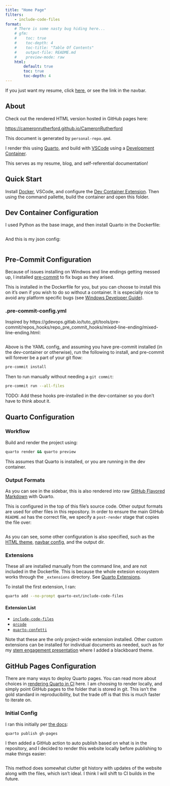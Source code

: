 ```yaml
---
title: "Home Page"
filters:
    - include-code-files
format:
    # There is some nasty bug hiding here...
    # gfm:
    #    toc: true
    #    toc-depth: 4
    #    toc-title: "Table Of Contents"
    #    output-file: README.md
    #    preview-mode: raw
    html:
        default: true
        toc: true
        toc-depth: 4
---
```


If you just want my resume, click [here](/quarto/resume.qmd), or see the link in the navbar.

## About

Check out the rendered HTML version hosted in GitHub pages here:

[https://cameronrutherford.github.io/CameronRutherford](https://cameronrutherford.github.io/CameronRutherford)

This document is generated by `personal-repo.qmd`.

I render this using [Quarto](https://quarto.org/), and build with [VSCode](https://vscode.dev/) using a [Development Container](https://containers.dev/).

This serves as my resume, blog, and self-referential documentation!

## Quick Start

Install [Docker](https://www.docker.com/), VSCode, and configure the [Dev Container Extension](https://code.visualstudio.com/docs/devcontainers/containers). Then using the command pallette, build the container and open this folder.

## Dev Container Configuration

I used Python as the base image, and then install Quarto in the Dockerfile:

```.Dockerfile
```

And this is my json config:

```.json
```

## Pre-Commit Configuration

Because of issues installing on Windwos and line endings getting messed up, I installed [pre-commit](https://pre-commit.com/) to fix bugs as they arised.

This is installed in the Dockerfile for you, but you can choose to install this on it's own if you wish to do so without a container. It is especially nice to avoid any platform specific bugs (see [Windows Developer Guide](windows.qmd)).

### .pre-commit-config.yml

Inspired by https://gdevops.gitlab.io/tuto_git/tools/pre-commit/repos_hooks/repo_pre_commit_hooks/mixed-line-ending/mixed-line-ending.html:

```.YAML
```

Above is the YAML config, and assuming you have pre-commit installed (in the dev-container or otherwise), run the following to install, and pre-commit will forever be a part of your git flow:

```bash
pre-commit install
```

Then to run manually without needing a `git commit`:

```bash
pre-commit run --all-files
```

TODO: Add these hooks pre-installed in the dev-container so you don't have to think about it.

## Quarto Configuration

### Workflow

Build and render the project using:

```bash
quarto render && quarto preview
```

::: {.callout-tip}
This assumes that Quarto is installed, or you are running in the dev container.
:::

### Output Formats

As you can see in the sidebar, this is also rendered into raw [GitHub Flavored
Markdown](https://quarto.org/docs/output-formats/gfm.html) with Quarto.

This is configured in the top of this file's source code. Other output formats
are used for other files in this repository. In order to ensure the main GitHub
`README.md` has the correct file, we specify a `post-render` stage that copies
the file over:

```.YAML
```

As you can see, some other configuration is also specified, such as the [HTML theme](https://quarto.org/docs/output-formats/html-themes.html), [navbar config](https://quarto.org/docs/websites/website-navigation.html), and the output dir.

### Extensions

These all are installed manually from the command line, and are not included in
the Dockerfile. This is because the whole extesion ecosystem works through the
`_extensions` directory. See [Quarto Extensions](https://quarto.org/docs/extensions/).

To install the first extension, I ran:

```bash
quarto add --no-prompt quarto-ext/include-code-files
```

#### Extension List

- [`include-code-files`](https://github.com/quarto-ext/include-code-files)
- [`qrcode`](https://github.com/jmbuhr/quarto-qrcode)
- [`quarto-confetti`](https://github.com/ArthurData/quarto-confetti)

Note that these are the only project-wide extension installed. Other custom extensions can be installed for individual documents as needed, such as for my [stem engagement presentation](presentations/stem-engagement/presentation.qmd) where I added a blackboard theme.

## GitHub Pages Configuration

There are many ways to deploy Quarto pages. You can read more about choices in
[rendering Quarto in CI](https://quarto.org/docs/publishing/ci.html#rendering-for-ci)
here. I am choosing to render locally, and simply point GitHub pages to the folder
that is stored in git. This isn't the gold standard in reproducibility, but the
trade off is that this is much faster to iterate on.

### Initial Config

I ran this initially per [the docs](https://quarto.org/docs/publishing/github-pages.html#publish-action):

```bash
quarto publish gh-pages
```

I then added a GitHub action to auto publish based on what is in the repository,
and I decided to render this website locally before publishing to make things easier:

```.YAML
```

This method does somewhat clutter git history with updates of the website along with the files,
which isn't ideal. I think I will shift to CI builds in the future.
